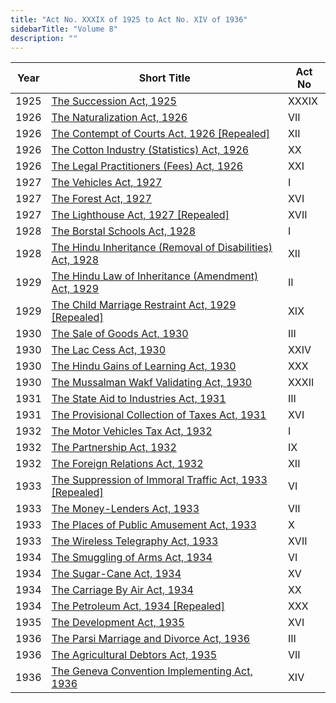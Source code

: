 ```yaml
---
title: "Act No. XXXIX of 1925 to Act No. XIV of 1936"
sidebarTitle: "Volume 8"
description: ""
---
```


| Year | Short Title | Act No |
|------|-------------|--------|
| 1925 | [The Succession Act, 1925](/laws/act-138) | XXXIX |
| 1926 | [The Naturalization Act, 1926](/laws/act-139) | VII |
| 1926 | [The Contempt of Courts Act, 1926 [Repealed]](/laws/act-140) | XII |
| 1926 | [The Cotton Industry (Statistics) Act, 1926](/laws/act-141) | XX |
| 1926 | [The Legal Practitioners (Fees) Act, 1926](/laws/act-142) | XXI |
| 1927 | [The Vehicles Act, 1927](/laws/act-143) | I |
| 1927 | [The Forest Act, 1927](/laws/act-144) | XVI |
| 1927 | [The Lighthouse Act, 1927 [Repealed]](/laws/act-145) | XVII |
| 1928 | [The Borstal Schools Act, 1928](/laws/act-146) | I |
| 1928 | [The Hindu Inheritance (Removal of Disabilities) Act, 1928](/laws/act-147) | XII |
| 1929 | [The Hindu Law of Inheritance (Amendment) Act, 1929](/laws/act-148) | II |
| 1929 | [The Child Marriage Restraint Act, 1929 [Repealed]](/laws/act-149) | XIX |
| 1930 | [The Sale of Goods Act, 1930](/laws/act-150) | III |
| 1930 | [The Lac Cess Act, 1930](/laws/act-151) | XXIV |
| 1930 | [The Hindu Gains of Learning Act, 1930](/laws/act-152) | XXX |
| 1930 | [The Mussalman Wakf Validating Act, 1930](/laws/act-153) | XXXII |
| 1931 | [The State Aid to Industries Act, 1931](/laws/act-154) | III |
| 1931 | [The Provisional Collection of Taxes Act, 1931](/laws/act-155) | XVI |
| 1932 | [The Motor Vehicles Tax Act, 1932](/laws/act-156) | I |
| 1932 | [The Partnership Act, 1932](/laws/act-157) | IX |
| 1932 | [The Foreign Relations Act, 1932](/laws/act-158) | XII |
| 1933 | [The Suppression of Immoral Traffic Act, 1933 [Repealed]](/laws/act-159) | VI |
| 1933 | [The Money-Lenders Act, 1933](/laws/act-160) | VII |
| 1933 | [The Places of Public Amusement Act, 1933](/laws/act-161) | X |
| 1933 | [The Wireless Telegraphy Act, 1933](/laws/act-162) | XVII |
| 1934 | [The Smuggling of Arms Act, 1934](/laws/act-163) | VI |
| 1934 | [The Sugar-Cane Act, 1934](/laws/act-164) | XV |
| 1934 | [The Carriage By Air Act, 1934](/laws/act-165) | XX |
| 1934 | [The Petroleum Act, 1934 [Repealed]](/laws/act-166) | XXX |
| 1935 | [The Development Act, 1935](/laws/act-167) | XVI |
| 1936 | [The Parsi Marriage and Divorce Act, 1936](/laws/act-168) | III |
| 1936 | [The Agricultural Debtors Act, 1935](/laws/act-169) | VII |
| 1936 | [The Geneva Convention Implementing Act, 1936](/laws/act-1442) | XIV |
